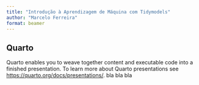 ```yaml
---
title: "Introdução à Aprendizagem de Máquina com Tidymodels"
author: "Marcelo Ferreira"
format: beamer
---
```


## Quarto

Quarto enables you to weave together content and executable code into a finished presentation. To learn more about Quarto presentations see <https://quarto.org/docs/presentations/>. bla bla bla

